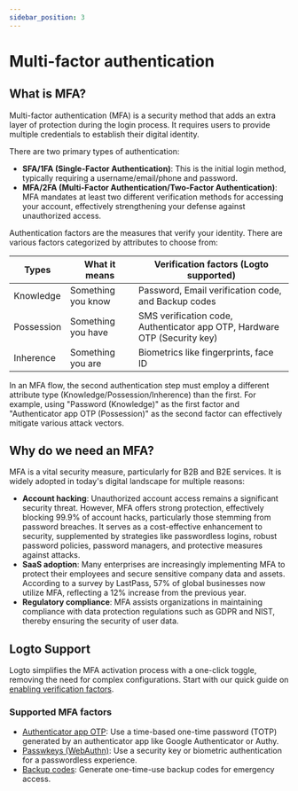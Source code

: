 ```yaml
---
sidebar_position: 3
---
```


# Multi-factor authentication

## What is MFA?

Multi-factor authentication (MFA) is a security method that adds an extra layer of protection during the login process. It requires users to provide multiple credentials to establish their digital identity.

There are two primary types of authentication:

- **SFA/1FA (Single-Factor Authentication)**: This is the initial login method, typically requiring a username/email/phone and password.
- **MFA/2FA (Multi-Factor Authentication/Two-Factor Authentication)**: MFA mandates at least two different verification methods for accessing your account, effectively strengthening your defense against unauthorized access.

Authentication factors are the measures that verify your identity. There are various factors categorized by attributes to choose from:

| Types      | What it means      | Verification factors (Logto supported)                                    |
| ---------- | ------------------ | ------------------------------------------------------------------------- |
| Knowledge  | Something you know | Password, Email verification code, and Backup codes                       |
| Possession | Something you have | SMS verification code, Authenticator app OTP, Hardware OTP (Security key) |
| Inherence  | Something you are  | Biometrics like fingerprints, face ID                                     |

In an MFA flow, the second authentication step must employ a different attribute type (Knowledge/Possession/Inherence) than the first. For example, using "Password (Knowledge)" as the first factor and "Authenticator app OTP (Possession)" as the second factor can effectively mitigate various attack vectors.

## Why do we need an MFA?

MFA is a vital security measure, particularly for B2B and B2E services. It is widely adopted in today's digital landscape for multiple reasons:

- **Account hacking**: Unauthorized account access remains a significant security threat. However, MFA offers strong protection, effectively blocking 99.9% of account hacks, particularly those stemming from password breaches. It serves as a cost-effective enhancement to security, supplemented by strategies like passwordless logins, robust password policies, password managers, and protective measures against attacks.
- **SaaS adoption**: Many enterprises are increasingly implementing MFA to protect their employees and secure sensitive company data and assets. According to a survey by LastPass, 57% of global businesses now utilize MFA, reflecting a 12% increase from the previous year.
- **Regulatory compliance**: MFA assists organizations in maintaining compliance with data protection regulations such as GDPR and NIST, thereby ensuring the security of user data.

## Logto Support

Logto simplifies the MFA activation process with a one-click toggle, removing the need for complex configurations. Start with our quick guide on [enabling verification factors](/end-user-flows/mfa/configure-mfa).

### Supported MFA factors

- [Authenticator app OTP](/end-user-flows/mfa/authenticator-app-otp): Use a time-based one-time password (TOTP) generated by an authenticator app like Google Authenticator or Authy.
- [Passwkeys (WebAuthn)](/end-user-flows/mfa/webauthn): Use a security key or biometric authentication for a passwordless experience.
- [Backup codes](/end-user-flows/mfa/backup-codes): Generate one-time-use backup codes for emergency access.
